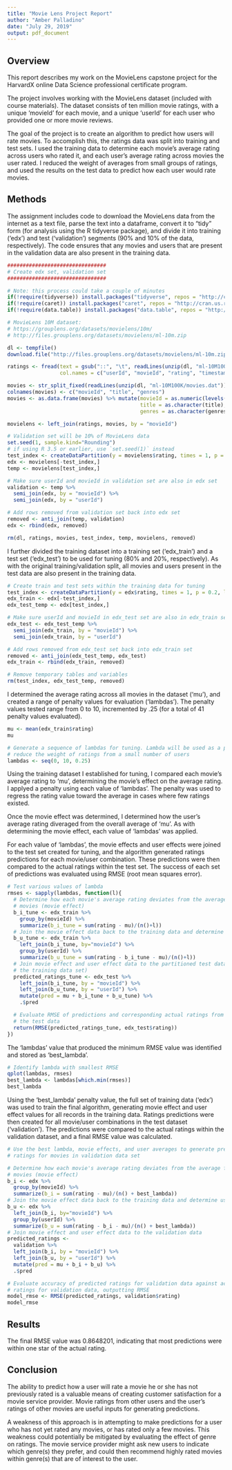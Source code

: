 ---
title: "Movie Lens Project Report"
author: "Amber Palladino"
date: "July 29, 2019"
output: pdf_document
---

## Overview

This report describes my work on the MovieLens capstone project for the HarvardX online Data Science professional certificate program.

The project involves working with the MovieLens dataset (included with course materials). The dataset consists of ten million movie ratings, with a unique 'movieId' for each movie, and a unique 'userId' for each user who provided one or more movie reviews.

The goal of the project is to create an algorithm to predict how users will rate movies. To accomplish this, the ratings data was split into training and test sets. I used the training data to determine each movie's average rating across users who rated it, and each user's average rating across movies the user rated. I reduced the weight of averages from small groups of ratings, and used the results on the test data to predict how each user would rate movies.

## Methods

The assignment includes code to download the MovieLens data from the internet as a text file, parse the text into a dataframe, convert it to "tidy" form (for analysis using the R tidyverse package), and divide it into training ('edx') and test ('validation') segments (90% and 10% of the data, respectively). The code ensures that any movies and users that are present in the validation data are also present in the training data.

```{r provided_code, results='hide', message=FALSE, warning=FALSE}
################################
# Create edx set, validation set
################################

# Note: this process could take a couple of minutes
if(!require(tidyverse)) install.packages("tidyverse", repos = "http://cran.us.r-project.org")
if(!require(caret)) install.packages("caret", repos = "http://cran.us.r-project.org")
if(!require(data.table)) install.packages("data.table", repos = "http://cran.us.r-project.org")

# MovieLens 10M dataset:
# https://grouplens.org/datasets/movielens/10m/
# http://files.grouplens.org/datasets/movielens/ml-10m.zip

dl <- tempfile()
download.file("http://files.grouplens.org/datasets/movielens/ml-10m.zip", dl)

ratings <- fread(text = gsub("::", "\t", readLines(unzip(dl, "ml-10M100K/ratings.dat"))),
                 col.names = c("userId", "movieId", "rating", "timestamp"))

movies <- str_split_fixed(readLines(unzip(dl, "ml-10M100K/movies.dat")), "\\::", 3)
colnames(movies) <- c("movieId", "title", "genres")
movies <- as.data.frame(movies) %>% mutate(movieId = as.numeric(levels(movieId))[movieId],
                                           title = as.character(title),
                                           genres = as.character(genres))

movielens <- left_join(ratings, movies, by = "movieId")

# Validation set will be 10% of MovieLens data
set.seed(1, sample.kind="Rounding")
# if using R 3.5 or earlier, use `set.seed(1)` instead
test_index <- createDataPartition(y = movielens$rating, times = 1, p = 0.1, list = FALSE)
edx <- movielens[-test_index,]
temp <- movielens[test_index,]

# Make sure userId and movieId in validation set are also in edx set
validation <- temp %>% 
  semi_join(edx, by = "movieId") %>%
  semi_join(edx, by = "userId")

# Add rows removed from validation set back into edx set
removed <- anti_join(temp, validation)
edx <- rbind(edx, removed)

rm(dl, ratings, movies, test_index, temp, movielens, removed)
```

I further divided the training dataset into a training set ('edx_train') and a test set ('edx_test') to be used for tuning (80% and 20%, respectively). As with the original training/validation split, all movies and users present in the test data are also present in the training data.

```{r tuning_subset, warning=FALSE, message=FALSE}
# Create train and test sets within the training data for tuning
test_index <- createDataPartition(y = edx$rating, times = 1, p = 0.2, list = F)
edx_train <- edx[-test_index,]
edx_test_temp <- edx[test_index,]

# Make sure userId and movieId in edx_test set are also in edx_train set
edx_test <- edx_test_temp %>% 
  semi_join(edx_train, by = "movieId") %>%
  semi_join(edx_train, by = "userId")

# Add rows removed from edx_test set back into edx_train set
removed <- anti_join(edx_test_temp, edx_test)
edx_train <- rbind(edx_train, removed)

# Remove temporary tables and variables
rm(test_index, edx_test_temp, removed)
```

I determined the average rating across all movies in the dataset ('mu'), and created a range of penalty values for evaluation ('lambdas'). The penalty values tested range from 0 to 10, incremented by .25 (for a total of 41 penalty values evaluated).

```{r mu_lambdas}
mu <- mean(edx_train$rating)
mu

# Generate a sequence of lambdas for tuning. Lambda will be used as a penalty, in order to 
# reduce the weight of ratings from a small number of users 
lambdas <- seq(0, 10, 0.25)
```

Using the training dataset I established for tuning, I compared each movie's average rating to 'mu', determining the movie's effect on the average rating. I applyed a penalty using each value of 'lambdas'. The penalty was used to regress the rating value toward the average in cases where few ratings existed.

Once the movie effect was determined, I determined how the user's average rating diveraged from the overall average of 'mu'. As with determining the movie effect, each value of 'lambdas' was applied.

For each value of 'lambdas', the movie effects and user effects were joined to the test set created for tuning, and the algorithm generated ratings predictions for each movie/user combination. These predictions were then compared to the actual ratings within the test set. The success of each set of predictions was evaluated using RMSE (root mean squares error). 

```{r sapply_function}
# Test various values of lambda
rmses <- sapply(lambdas, function(l){
  # Determine how each movie's average rating deviates from the average for all   
  # movies (movie effect)
  b_i_tune <- edx_train %>% 
    group_by(movieId) %>%
    summarize(b_i_tune = sum(rating - mu)/(n()+l))
  # Join the movie effect data back to the training data and determine user effect
  b_u_tune <- edx_train %>% 
    left_join(b_i_tune, by="movieId") %>%
    group_by(userId) %>%
    summarize(b_u_tune = sum(rating - b_i_tune - mu)/(n()+l))
  # Join movie effect and user effect data to the partitioned test data (from 
  # the training data set)
  predicted_ratings_tune <- edx_test %>% 
    left_join(b_i_tune, by = "movieId") %>%
    left_join(b_u_tune, by = "userId") %>%
    mutate(pred = mu + b_i_tune + b_u_tune) %>%
    .$pred

  # Evaluate RMSE of predictions and corresponding actual ratings from 
  # the test data
  return(RMSE(predicted_ratings_tune, edx_test$rating))
})
```

The 'lambdas' value that produced the minimum RMSE value was identified and stored as 'best_lambda'.

```{r best_lambda}
# Identify lambda with smallest RMSE
qplot(lambdas, rmses)
best_lambda <- lambdas[which.min(rmses)]
best_lambda
```

Using the 'best_lambda' penalty value, the full set of training data ('edx') was used to train the final algorithm, generating movie effect and user effect values for all records in the training data. Ratings predictions were then created for all movie/user combinations in the test dataset ('validation'). The predictions were compared to the actual ratings within the validation dataset, and a final RMSE value was calculated.

```{r final_training}
# Use the best lambda, movie effects, and user averages to generate predicted 
# ratings for movies in validation data set

# Determine how each movie's average rating deviates from the average for all 
# movies (movie effect)
b_i <- edx %>% 
  group_by(movieId) %>%
  summarize(b_i = sum(rating - mu)/(n() + best_lambda))
# Join the movie effect data back to the training data and determine user effect
b_u <- edx %>% 
  left_join(b_i, by="movieId") %>%
  group_by(userId) %>%
  summarize(b_u = sum(rating - b_i - mu)/(n() + best_lambda))
# Join movie effect and user effect data to the validation data
predicted_ratings <- 
  validation %>% 
  left_join(b_i, by = "movieId") %>%
  left_join(b_u, by = "userId") %>%
  mutate(pred = mu + b_i + b_u) %>%
  .$pred

# Evaluate accuracy of predicted ratings for validation data against actual 
# ratings for validation data, outputting RMSE
model_rmse <- RMSE(predicted_ratings, validation$rating)
model_rmse
```

## Results

The final RMSE value was 0.8648201, indicating that most predictions were within one star of the actual rating.

## Conclusion

The ability to predict how a user will rate a movie he or she has not previously rated is a valuable means of creating customer satisfaction for a movie service provider. Movie ratings from other users and the user's ratings of other movies are useful inputs for generating predictions. 

A weakness of this approach is in attempting to make predictions for a user who has not yet rated any movies, or has rated only a few movies. This weakness could potentially be mitigated by evaluating the effect of genre on ratings. The movie service provider might ask new users to indicate which genre(s) they prefer, and could then recommend highly rated movies within genre(s) that are of interest to the user.
